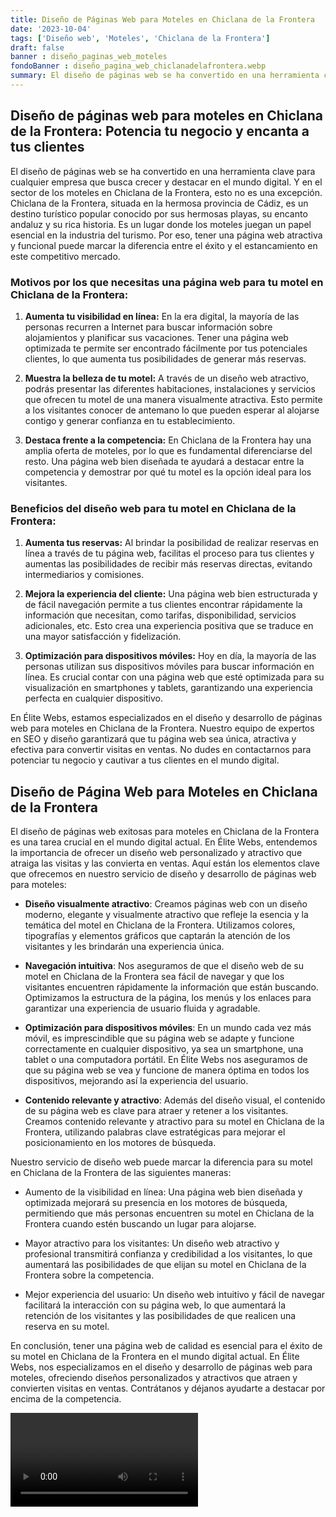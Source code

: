 ```yaml
---
title: Diseño de Páginas Web para Moteles en Chiclana de la Frontera
date: '2023-10-04'
tags: ['Diseño web', 'Moteles', 'Chiclana de la Frontera']
draft: false
banner : diseño_paginas_web_moteles
fondoBanner : diseño_pagina_web_chiclanadelafrontera.webp
summary: El diseño de páginas web se ha convertido en una herramienta clave para cualquier empresa que busca crecer y destacar en el mundo digital. Y en el sector de los moteles en Chiclana de la Frontera, esto no es una excepción. Chiclana de la Frontera, situada en la hermosa provincia de Cádiz, es un destino turístico popular conocido por sus hermosas playas, su encanto andaluz y su rica historia. Es un lugar donde los moteles juegan un papel esencial en la industria del turismo. Por eso, tener una página web atractiva y funcional puede marcar la diferencia entre el éxito y el estancamiento en este competitivo mercado.
---
```


## Diseño de páginas web para moteles en Chiclana de la Frontera: Potencia tu negocio y encanta a tus clientes

El diseño de páginas web se ha convertido en una herramienta clave para cualquier empresa que busca crecer y destacar en el mundo digital. Y en el sector de los moteles en Chiclana de la Frontera, esto no es una excepción. Chiclana de la Frontera, situada en la hermosa provincia de Cádiz, es un destino turístico popular conocido por sus hermosas playas, su encanto andaluz y su rica historia. Es un lugar donde los moteles juegan un papel esencial en la industria del turismo. Por eso, tener una página web atractiva y funcional puede marcar la diferencia entre el éxito y el estancamiento en este competitivo mercado.

### Motivos por los que necesitas una página web para tu motel en Chiclana de la Frontera:

1. **Aumenta tu visibilidad en línea:** En la era digital, la mayoría de las personas recurren a Internet para buscar información sobre alojamientos y planificar sus vacaciones. Tener una página web optimizada te permite ser encontrado fácilmente por tus potenciales clientes, lo que aumenta tus posibilidades de generar más reservas.

2. **Muestra la belleza de tu motel:** A través de un diseño web atractivo, podrás presentar las diferentes habitaciones, instalaciones y servicios que ofrecen tu motel de una manera visualmente atractiva. Esto permite a los visitantes conocer de antemano lo que pueden esperar al alojarse contigo y generar confianza en tu establecimiento.

3. **Destaca frente a la competencia:** En Chiclana de la Frontera hay una amplia oferta de moteles, por lo que es fundamental diferenciarse del resto. Una página web bien diseñada te ayudará a destacar entre la competencia y demostrar por qué tu motel es la opción ideal para los visitantes.

### Beneficios del diseño web para tu motel en Chiclana de la Frontera:

1. **Aumenta tus reservas:** Al brindar la posibilidad de realizar reservas en línea a través de tu página web, facilitas el proceso para tus clientes y aumentas las posibilidades de recibir más reservas directas, evitando intermediarios y comisiones.

2. **Mejora la experiencia del cliente:** Una página web bien estructurada y de fácil navegación permite a tus clientes encontrar rápidamente la información que necesitan, como tarifas, disponibilidad, servicios adicionales, etc. Esto crea una experiencia positiva que se traduce en una mayor satisfacción y fidelización.

3. **Optimización para dispositivos móviles:** Hoy en día, la mayoría de las personas utilizan sus dispositivos móviles para buscar información en línea. Es crucial contar con una página web que esté optimizada para su visualización en smartphones y tablets, garantizando una experiencia perfecta en cualquier dispositivo.

En Élite Webs, estamos especializados en el diseño y desarrollo de páginas web para moteles en Chiclana de la Frontera. Nuestro equipo de expertos en SEO y diseño garantizará que tu página web sea única, atractiva y efectiva para convertir visitas en ventas. No dudes en contactarnos para potenciar tu negocio y cautivar a tus clientes en el mundo digital.

<GifSeo />

<Cta />

## Diseño de Página Web para Moteles en Chiclana de la Frontera

El diseño de páginas web exitosas para moteles en Chiclana de la Frontera es una tarea crucial en el mundo digital actual. En Élite Webs, entendemos la importancia de ofrecer un diseño web personalizado y atractivo que atraiga las visitas y las convierta en ventas. Aquí están los elementos clave que ofrecemos en nuestro servicio de diseño y desarrollo de páginas web para moteles:

- **Diseño visualmente atractivo**: Creamos páginas web con un diseño moderno, elegante y visualmente atractivo que refleje la esencia y la temática del motel en Chiclana de la Frontera. Utilizamos colores, tipografías y elementos gráficos que captarán la atención de los visitantes y les brindarán una experiencia única.

- **Navegación intuitiva**: Nos aseguramos de que el diseño web de su motel en Chiclana de la Frontera sea fácil de navegar y que los visitantes encuentren rápidamente la información que están buscando. Optimizamos la estructura de la página, los menús y los enlaces para garantizar una experiencia de usuario fluida y agradable.

- **Optimización para dispositivos móviles**: En un mundo cada vez más móvil, es imprescindible que su página web se adapte y funcione correctamente en cualquier dispositivo, ya sea un smartphone, una tablet o una computadora portátil. En Élite Webs nos aseguramos de que su página web se vea y funcione de manera óptima en todos los dispositivos, mejorando así la experiencia del usuario.

- **Contenido relevante y atractivo**: Además del diseño visual, el contenido de su página web es clave para atraer y retener a los visitantes. Creamos contenido relevante y atractivo para su motel en Chiclana de la Frontera, utilizando palabras clave estratégicas para mejorar el posicionamiento en los motores de búsqueda.

Nuestro servicio de diseño web puede marcar la diferencia para su motel en Chiclana de la Frontera de las siguientes maneras:

- Aumento de la visibilidad en línea: Una página web bien diseñada y optimizada mejorará su presencia en los motores de búsqueda, permitiendo que más personas encuentren su motel en Chiclana de la Frontera cuando estén buscando un lugar para alojarse.

- Mayor atractivo para los visitantes: Un diseño web atractivo y profesional transmitirá confianza y credibilidad a los visitantes, lo que aumentará las posibilidades de que elijan su motel en Chiclana de la Frontera sobre la competencia.

- Mejor experiencia del usuario: Un diseño web intuitivo y fácil de navegar facilitará la interacción con su página web, lo que aumentará la retención de los visitantes y las posibilidades de que realicen una reserva en su motel.

En conclusión, tener una página web de calidad es esencial para el éxito de su motel en Chiclana de la Frontera en el mundo digital actual. En Élite Webs, nos especializamos en el diseño y desarrollo de páginas web para moteles, ofreciendo diseños personalizados y atractivos que atraen y convierten visitas en ventas. Contrátanos y déjanos ayudarte a destacar por encima de la competencia.

<Video />

<CtaBot job='Moteles' city='Chiclana de la Frontera'/>

<Gmaps query='Chiclana de la Frontera+españa+maps' />